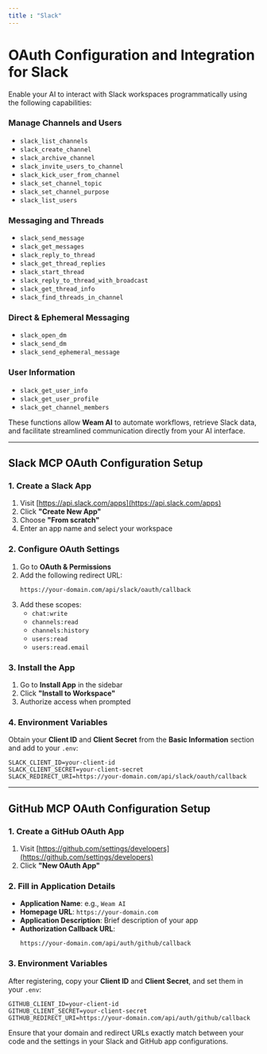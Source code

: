```yaml
---
title : "Slack"
---
```


# OAuth Configuration and Integration for Slack 

Enable your AI to interact with Slack workspaces programmatically using the following capabilities:

### Manage Channels and Users
- `slack_list_channels`
- `slack_create_channel`
- `slack_archive_channel`
- `slack_invite_users_to_channel`
- `slack_kick_user_from_channel`
- `slack_set_channel_topic`
- `slack_set_channel_purpose`
- `slack_list_users`

### Messaging and Threads
- `slack_send_message`
- `slack_get_messages`
- `slack_reply_to_thread`
- `slack_get_thread_replies`
- `slack_start_thread`
- `slack_reply_to_thread_with_broadcast`
- `slack_get_thread_info`
- `slack_find_threads_in_channel`

### Direct & Ephemeral Messaging
- `slack_open_dm`
- `slack_send_dm`
- `slack_send_ephemeral_message`

### User Information
- `slack_get_user_info`
- `slack_get_user_profile`
- `slack_get_channel_members`

These functions allow **Weam AI** to automate workflows, retrieve Slack data, and facilitate streamlined communication directly from your AI interface.

---

## Slack MCP OAuth Configuration Setup

### 1. Create a Slack App
1. Visit [https://api.slack.com/apps](https://api.slack.com/apps)
2. Click **"Create New App"**
3. Choose **"From scratch"**
4. Enter an app name and select your workspace

### 2. Configure OAuth Settings
1. Go to **OAuth & Permissions**
2. Add the following redirect URL:
   ```
   https://your-domain.com/api/slack/oauth/callback
   ```
3. Add these scopes:
   - `chat:write`
   - `channels:read`
   - `channels:history`
   - `users:read`
   - `users:read.email`

### 3. Install the App
1. Go to **Install App** in the sidebar
2. Click **"Install to Workspace"**
3. Authorize access when prompted

### 4. Environment Variables
Obtain your **Client ID** and **Client Secret** from the **Basic Information** section and add to your `.env`:

```env
SLACK_CLIENT_ID=your-client-id
SLACK_CLIENT_SECRET=your-client-secret
SLACK_REDIRECT_URI=https://your-domain.com/api/slack/oauth/callback
```

---

## GitHub MCP OAuth Configuration Setup

### 1. Create a GitHub OAuth App
1. Visit [https://github.com/settings/developers](https://github.com/settings/developers)
2. Click **"New OAuth App"**

### 2. Fill in Application Details
- **Application Name**: e.g., `Weam AI`
- **Homepage URL**: `https://your-domain.com`
- **Application Description**: Brief description of your app
- **Authorization Callback URL**:
  ```
  https://your-domain.com/api/auth/github/callback
  ```

### 3. Environment Variables
After registering, copy your **Client ID** and **Client Secret**, and set them in your `.env`:

```env
GITHUB_CLIENT_ID=your-client-id
GITHUB_CLIENT_SECRET=your-client-secret
GITHUB_REDIRECT_URI=https://your-domain.com/api/auth/github/callback
```

<Callout type="info">
Ensure that your domain and redirect URLs exactly match between your code and the settings in your Slack and GitHub app configurations.
</Callout>
